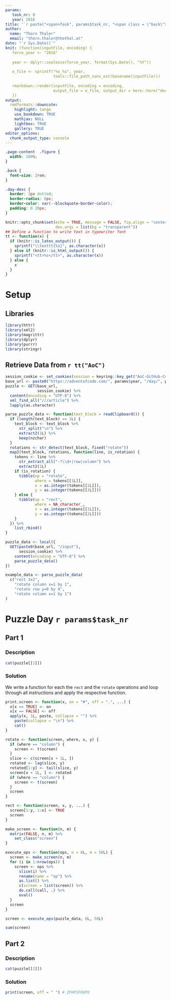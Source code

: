 ```yaml
---
params:
   task_nr: 8
   year: 2016
title: '`r paste("<span>Task", params$task_nr, "<span class = \"back\"><a href = \"index.html\">", fontawesome::fa("home"), "</a></span></span>")`'
author: 
  name: "Thorn Thaler"
  email: "thorn.thaler@thothal.at"
date: "`r Sys.Date()`"
knit: (function(inputFile, encoding) {
   force_year <- "2016"
   
   year <- dplyr::coalesce(force_year, format(Sys.Date(), "%Y"))
   
   o_file <- sprintf("%s_%s", year, 
                     tools::file_path_sans_ext(basename(inputFile)))
                     
   rmarkdown::render(inputFile, encoding = encoding, 
                     output_file = o_file, output_dir = here::here("docs"))
   })
output: 
  rmdformats::downcute:
    highlight: tango
    use_bookdown: TRUE
    mathjax: NULL
    lightbox: TRUE
    gallery: TRUE
editor_options: 
  chunk_output_type: console
---
```


```css
.page-content  .figure {
  width: 100%;
}

.back {
  font-size: 2rem;
}

.day-desc {
  border: 2px dotted;
  border-radius: 6px;
  border-color: var(--blockquote-border-color);
  padding: 0 20px;
}
```


```r
knitr::opts_chunk$set(echo = TRUE, message = FALSE, fig.align = "center",
                      dev.args = list(bg = "transparent"))
## Define a function to write text in typewriter font
tt <- function(x) {
  if (knitr::is_latex_output()) {
    sprintf("\\texttt{%s}", as.character(x))
  } else if (knitr::is_html_output()) {
    sprintf("<tt>%s</tt>", as.character(x))
  } else {
    x
  }
}
```

# Setup

## Libraries

```r
library(httr)
library(xml2)
library(magrittr)
library(dplyr)
library(purrr)
library(stringr)
```

## Retrieve Data from `r tt("AoC")`


```r
session_cookie <- set_cookies(session = keyring::key_get("AoC-GitHub-Cookie"))
base_url <- paste0("https://adventofcode.com/", params$year, "/day/", params$task_nr)
puzzle <- GET(base_url,
              session_cookie) %>% 
  content(encoding = "UTF-8") %>% 
  xml_find_all("///article") %>% 
  lapply(as.character)

parse_puzzle_data <- function(text_block = readClipboard()) {
  if (length(text_block) == 1L) {
    text_block <- text_block %>% 
      str_split("\n") %>% 
      extract2(1L) %>% 
      keep(nzchar)
  }
  rotations <- str_detect(text_block, fixed("rotate"))
  map2(text_block, rotations, function(line, is_rotation) {
    tokens <- line %>% 
      str_extract_all("-?\\d+|row|column") %>% 
      extract2(1L)
    if (is_rotation) {
      tibble(op = "rotate",
             where = tokens[[1L]],
             x = as.integer(tokens[[2L]]),
             y = as.integer(tokens[[3L]]))
    } else {
      tibble(op = "rect",
             where = NA_character_,
             x = as.integer(tokens[[1L]]),
             y = as.integer(tokens[[2L]]))
    }
  }) %>% 
    list_rbind()
}

puzzle_data <- local({
  GET(paste0(base_url, "/input"),
      session_cookie) %>% 
    content(encoding = "UTF-8") %>% 
    parse_puzzle_data()
})
```

```r
example_data <- parse_puzzle_data(
  c("rect 3x2",
    "rotate column x=1 by 1",
    "rotate row y=0 by 4",
    "rotate column x=1 by 1")
)
```

# Puzzle Day `r params$task_nr`

## Part 1

### Description

```r
cat(puzzle[[1]])
```

### Solution

We write a function for each the `rect` and the `rotate` operations and loop through all
instructions and apply the respective function.

```r
print.screen <- function(x, on = "#", off = ".", ...) {
  x[x == TRUE] <- on
  x[x == FALSE] <- off
  apply(x, 1L, paste, collapse = "") %>% 
    paste(collapse = "\n") %>% 
    cat()
}

rotate <- function(screen, where, x, y) {
  if (where == "column") {
    screen <- t(screen)
  }
  slice <- c(screen[x + 1L, ])    
  rotated <- lag(slice, y)
  rotated[1:y] <- tail(slice, y)
  screen[x + 1L, ] <- rotated
  if (where == "column") {
    screen <- t(screen)
  }
  screen
}

rect <- function(screen, x, y, ...) {
  screen[1:y, 1:x] <- TRUE
  screen
}

make_screen <- function(n, m) {
  matrix(FALSE, n, m) %>% 
    set_class("screen")
}

execute_ops <- function(ops, n = 6L, m = 50L) {
  screen <- make_screen(n, m)
  for (i in 1:nrow(ops)) {
    screen <- ops %>% 
      slice(i) %>%
      rename(name = "op") %>% 
      as.list() %>% 
      c(screen = list(screen)) %>% 
      do.call(call, .) %>% 
      eval()
  }
  screen
}

screen <- execute_ops(puzzle_data, 6L, 50L)

sum(screen)
```

## Part 2

### Description

```r
cat(puzzle[[2]])
```

### Solution

```r
print(screen, off = " ") # ZFHFSFOGPO
```
